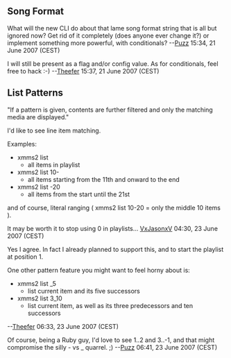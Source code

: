 == Song Format ==
What will the new CLI do about that lame song format string that is all but ignored now? Get rid of it completely (does anyone ever change it?) or implement something more powerful, with conditionals?
--[[User:Puzzles|Puzz]] 15:34, 21 June 2007 (CEST)

I will still be present as a flag and/or config value. As for conditionals, feel free to hack :-)
--[[User:Theefer|Theefer]] 15:37, 21 June 2007 (CEST)

== List Patterns ==

"If a pattern is given, contents are further filtered and only the matching media are displayed."

I'd like to see line item matching.

Examples:
* xmms2 list
** all items in playlist
* xmms2 list 10-
** all items starting from the 11th and onward to the end
* xmms2 list -20
** all items from the start until the 21st

and of course, literal ranging ( xmms2 list 10-20 = only the middle 10 items ).

It may be worth it to stop using 0 in playlists... [[User:VxJasonxV|VxJasonxV]] 04:30, 23 June 2007 (CEST)


Yes I agree. In fact I already planned to support this, and to start the playlist at position 1.

One other pattern feature you might want to feel horny about is:

* xmms2 list _5
** list current item and its five successors
* xmms2 list 3_10
** list current item, as well as its three predecessors and ten successors

--[[User:Theefer|Theefer]] 06:33, 23 June 2007 (CEST)

Of course, being a Ruby guy, I'd love to see 1..2 and 3..-1, and that might compromise the silly - vs _ quarrel. ;)
--[[User:Puzzles|Puzz]] 06:41, 23 June 2007 (CEST)